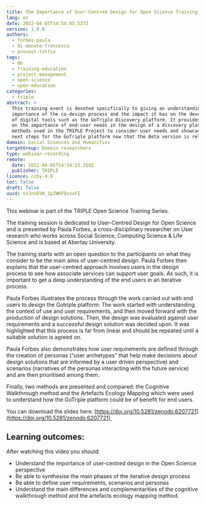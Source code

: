 ```yaml
---
title: The Importance of User-Centred Design for Open Science Training
lang: en
date: 2022-04-05T14:54:05.537Z
version: 1.0.0
authors:
  - forbes-paula
  - di-donato-francesca
  - provost-lottie
tags:
  - dh
  - training-education
  - project-management
  - open-science
  - open-education
categories:
  - triple
abstract: >
  This training event is devoted specifically to giving an understanding of the
  importance of the co-design process and the impact it has on the development
  of digital tools such as the GoTriple Discovery platform. It provides insight
  on the importance of end-user needs in the design of a discovery platform, the
  methods used in the TRIPLE Project to consider user needs and showcases the
  next steps for the GoTriple platform now that the Beta version is released. 
domain: Social Sciences and Humanities
targetGroup: Domain researchers
type: webinar-recording
remote:
  date: 2022-04-05T14:54:23.359Z
  publisher: TRIPLE
licence: ccby-4.0
toc: false
draft: false
uuid: vzJnnEVH_1pZWKFQvzvFI
---
```



This webinar is part of the TRIPLE Open Science Training Series.

The training session is dedicated to User-Centred Design for Open Science and is presented by Paula Forbes, a cross-disciplinary researcher on User research who works across Social Science, Computing Science & Life Science and is based at Abertay University. 

The training starts with an open question to the participants on what they consider to be the main aims of user-centred design. Paula Forbes then explains that the user-centred approach involves users in the design process to see how associate services can support user goals. As such, it is important to get a deep understanding of the end users in an iterative process.

Paula Forbes illustrates the process through the work carried out with end users to design the Gotriple platform: The work started with understanding the context of use and user requirements, and then moved forward with the production of design solutions. Then, the design was evaluated against user requirements and a successful design solution was decided upon. It was highlighted that this process is far from linear and should be repeated until a suitable solution is agreed on. 

Paula Forbes also demonstrates how user requirements are defined through the creation of personas (“user archetypes” that help make decisions about design solutions that are informed by a user driven perspective) and scenarios (narratives of the personas interacting with the future service) and are then prioritised among them.

Finally, two methods are presented and compared: the Cognitive Walkthrough method and the Artefacts Ecology Mapping which were used to understand how the GoTriple platform could be of benefit for end users. 

You can download the slides here: [https://doi.org/10.5281/zenodo.6207721](https://doi.org/10.5281/zenodo.6207721) 

## Learning outcomes: 

After watching this video you should:

- Understand the importance of user-centred design in the Open Science perspective
- Be able to synthesise the main phases of the iterative design process 
- Be able to define user requirements, scenarios and personas
- Understand the main differences and complementarities of the cognitive walkthrough method and the artefacts ecology mapping method. 



<VideoCard provider="youtube" id="PpqtSWX4azI&list=PL2UW3hSUQBFOGDU6ILcVadE18wT72sMO5&index=7" title="The Importance of User-Centred Design for Open Science" subtitle="Click here to view" image="images/capture-d’écran-2022-04-05-à-16.52.02.png" />
